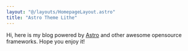 ```yaml
---
layout: "@/layouts/HomepageLayout.astro"
title: "Astro Theme Lithe"
---
```


Hi, here is my blog powered by [Astro](https://astro.build) and other awesome opensource frameworks. Hope you enjoy it!
